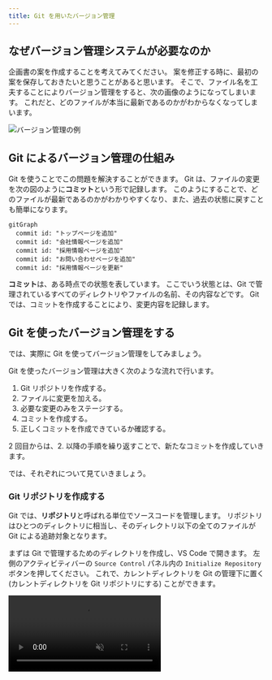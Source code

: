 ```yaml
---
title: Git を用いたバージョン管理
---
```



## なぜバージョン管理システムが必要なのか

企画書の案を作成することを考えてみてください。
案を修正する時に、最初の案を保存しておきたいと思うことがあると思います。
そこで、ファイル名を工夫することによりバージョン管理をすると、次の画像のようになってしまいます。
これだと、どのファイルが本当に最新であるのかがわからなくなってしまいます。

![バージョン管理の例](./versioning-example.png)

## Git によるバージョン管理の仕組み

Git を使うことでこの問題を解決することができます。
Git は、ファイルの変更を次の図のように**コミット**という形で記録します。
このようにすることで、どのファイルが最新であるのかがわかりやすくなり、また、過去の状態に戻すことも簡単になります。

```mermaid
gitGraph
  commit id: "トップページを追加"
  commit id: "会社情報ページを追加"
  commit id: "採用情報ページを追加"
  commit id: "お問い合わせページを追加"
  commit id: "採用情報ページを更新"
```

**コミット**は、ある時点での状態を表しています。
ここでいう状態とは、Git で管理されているすべてのディレクトリやファイルの名前、その内容などです。
Git では、コミットを作成することにより、変更内容を記録します。

## Git を使ったバージョン管理をする

では、実際に Git を使ってバージョン管理をしてみましょう。

Git を使ったバージョン管理は大きく次のような流れで行います。

1. Git リポジトリを作成する。
1. ファイルに変更を加える。
1. 必要な変更のみをステージする。
1. コミットを作成する。
1. 正しくコミットを作成できているか確認する。

2 回目からは、2. 以降の手順を繰り返すことで、新たなコミットを作成していきます。

では、それぞれについて見ていきましょう。

### Git リポジトリを作成する

Git では、**リポジトリ**と呼ばれる単位でソースコードを管理します。
リポジトリはひとつのディレクトリに相当し、そのディレクトリ以下の全てのファイルが Git による追跡対象となります。

まずは Git で管理するためのディレクトリを作成し、VS Code で開きます。
左側のアクティビティバーの `Source Control` パネル内の `Initialize Repository` ボタンを押してください。
これで、カレントディレクトリを Git の管理下に置く (カレントディレクトリを Git リポジトリにする) ことができます。

<video src={gitInitVideo} controls muted />

:::info[`git init` コマンド]

Git の操作は、コマンドラインからも行うことができます。
次のコマンドを実行することで、カレントディレクトリを Git の管理下に置くこともできます。

```shell
git init
```

![コマンドラインでのリポジトリ作成](./git-init-with-cli.png)

:::

:::tip[`.git` ディレクトリ]

Git の管理下に置かれたディレクトリには `.git` という名前のディレクトリが生成されます。
このディレクトリには過去のコミットの履歴など、Git が内部的に使用するファイルが格納されます。
誤ったディレクトリで `git init` コマンドを実行してしまった場合、このディレクトリを削除しましょう。
なお、ピリオドから始まるディレクトリやファイルは `ls` コマンドに `-a` というオプションをつけないと表示できないので注意が必要です。
また、VS Code 上でも `.git` ディレクトリはデフォルトでは表示されません。

```shell
$ ls
$ ls -a
.  ..  .git
$ ls .git
branches  config  description  HEAD  hooks  info  objects  refs
```

:::

### 変更をステージする

コミットを作るためには、まず変更を**ステージ**する必要があります。
ステージすることで、Git に対して該当ファイルをコミットする意思があることを伝えることができます。
`Source Control` パネル内に表示されているファイルを押すとそのファイルにどのような変更が加えられたかを確認できます。
ステージするには、コミットしたいファイルの横の `+` ボタンを押します。
ファイルが `Changes` から `Staged Changes` に移ったら成功です。

<video src={stageChangesVideo} muted controls />

:::info[`git add` コマンド]

`git add` コマンドを使うことで、コマンドラインから、変更をステージすることもできます。

```shell
git add ステージするファイルへのパス
```

`git add` コマンドを使う前後で、現在のリポジトリの状態を確認することができる `git status` コマンドを使うことで、ステージされたファイルとステージされていないファイルを確認することができます。

<video src={stageChangesWithCliVideo} muted controls />

:::

### 最初のコミットを作成する

それでは、最初のコミットを作成してみましょう。

ステージされた変更からコミットを作成するには、**コミットメッセージ**を入力して `Commit` ボタンを押します。
コミットメッセージには、そのコミットで行われた変更を説明する適切なメッセージを入力してください。

変更がコミットとして記録されました。

<video src={commitChangesVideo} muted controls />

:::info[`git commit` コマンド]

`git commit` コマンドを使うことで、コマンドラインから、コミットを作成することもできます。

```shell
git commit -m "コミットメッセージ"
```

![コマンドラインでのコミット](./commit-changes-with-cli.png)

:::

:::tip[`.gitignore`]

`.gitignore` ファイルで指定されたファイルは Git の管理下に置かれません。
`npm install` で簡単にダウンロードできてバージョン管理するメリットのない `node_modules` や、機密情報や環境ごとに異なる情報を含む `.env` といったファイルが指定されます。

:::

### 変更履歴を表示する

先ほど作成したファイルを変更し、もう一つコミットを作ってみましょう。

<video src={secondCommitVideo} muted controls />

これにより、2 つ目のコミットが作成されました。
それぞれのコミットでどのような変更がなされたのかを確認するために、先ほどインストールした `Git Graph` 拡張機能を使ってコミット履歴を確認しましょう。<kbd>command</kbd> + <kbd>shift</kbd> + <kbd>P</kbd> (macOS) / <kbd>Ctrl</kbd> + <kbd>Shift</kbd> + <kbd>P</kbd> (Windows) キーを押してコマンドパレットを開き、`Git Graph: View Git Graph (git log)` を選択します。
それぞれのコミットでどのような変更がなされたのかを確認することができます。

<video src={showGitHistoryVideo} muted controls />

:::info[`git log` コマンド]

`git log` コマンドを使うことで、コマンドラインから、コミット履歴を確認することもできます。

![コマンドラインでのコミット履歴の表示](./show-git-history-with-cli.png)

:::

:::info[`git diff` コマンド]

`git diff` コマンドを使うことで、コマンドラインから、コミット同士の差分を確認することもできます。

コミットには一意の ID が割り当てられており、この ID を `git diff` コマンドに与えることで、コミット同士を比較することができます。

下の動画の最後で実行されている `git diff @ @~` は、最新のコミットとそのひとつ前のコミットを比較するためのコマンドです。
`@` が最新のコミットを、`~` が「そのひとつ前」を表します。

<video src={showGitDiffWithCliVideo} muted controls />

:::

## 課題

大学の学部一覧ページを作成することで、Git の基本的な操作を学びましょう。
まずは、法学部、医学部、工学部、文学部、理学部、農学部、経済学部を含めた学部一覧を作成しましょう。
次に、教養学部、教育学部、薬学部を一覧に追加しましょう。

![学部一覧](./faculties.png)

### 手順 1

Git リポジトリを作成しましょう。

<Answer>

<video src={step1Video} muted controls />

</Answer>

### 手順 2

`index.html` を作成し、学部一覧ページを作成しましょう。

<Answer>

```html
<!doctype html>
<html lang="ja">
  <head>
    <meta charset="utf-8" />
    <title>学部一覧</title>
  </head>
  <body>
    <h1>学部一覧</h1>
    <ul>
      <li>法学部</li>
      <li>医学部</li>
      <li>工学部</li>
      <li>文学部</li>
      <li>理学部</li>
      <li>農学部</li>
      <li>経済学部</li>
    </ul>
  </body>
</html>
```

</Answer>

### 手順 3

差分を確認して、`index.html` をステージしましょう。

<Answer>

<video src={step3Video} muted controls />

</Answer>

### 手順 4

コミットを作成しましょう。

<Answer>

<video src={step4Video} muted controls />

</Answer>

### 手順 5

`index.html` を編集し、教養学部、教育学部、薬学部を追加しましょう。

<Answer>

```html
<!doctype html>
<html lang="ja">
  <head>
    <meta charset="utf-8" />
    <title>学部一覧</title>
  </head>
  <body>
    <h1>学部一覧</h1>
    <ul>
      <li>法学部</li>
      <li>医学部</li>
      <li>工学部</li>
      <li>文学部</li>
      <li>理学部</li>
      <li>農学部</li>
      <li>経済学部</li>
      <li>教養学部</li>
      <li>教育学部</li>
      <li>薬学部</li>
    </ul>
  </body>
</html>
```

</Answer>

### 手順 6

差分を確認して、`index.html` をステージし、コミットを作成しましょう。

<Answer>

<video src={step6Video} muted controls />

</Answer>

### 手順 7

コミットの履歴を確認して、変更が正しく記録されていることを確認しましょう。

<Answer>

<video src={step7Video} muted controls />

</Answer>
